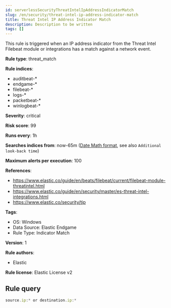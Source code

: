 ```yaml
---
id: serverlessSecurityThreatIntelIpAddressIndicatorMatch
slug: /en/security/threat-intel-ip-address-indicator-match
title: Threat Intel IP Address Indicator Match
description: Description to be written
tags: []
---
```


<div id="threat-intel-ip-address-indicator-match"></div>

This rule is triggered when an IP address indicator from the Threat Intel Filebeat module or integrations has a match against a network event.

**Rule type**: threat_match

**Rule indices**: 

* auditbeat-*
* endgame-*
* filebeat-*
* logs-*
* packetbeat-*
* winlogbeat-*

**Severity**: critical

**Risk score**: 99

**Runs every**: 1h

**Searches indices from**: now-65m ([Date Math format](((ref))/common-options.html#date-math), see also <DocLink id="serverlessSecurityRulesUiCreate" section="set-the-rules-schedule">`Additional look-back time`</DocLink>)

**Maximum alerts per execution**: 100

**References**: 

* https://www.elastic.co/guide/en/beats/filebeat/current/filebeat-module-threatintel.html
* https://www.elastic.co/guide/en/security/master/es-threat-intel-integrations.html
* https://www.elastic.co/security/tip

**Tags**: 

* OS: Windows
* Data Source: Elastic Endgame
* Rule Type: Indicator Match

**Version**: 1

**Rule authors**: 

* Elastic

**Rule license**: Elastic License v2

## Rule query

```js
source.ip:* or destination.ip:*

```
